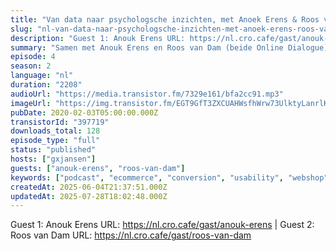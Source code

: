 ```yaml
---
title: "Van data naar psychologsche inzichten, met Anoek Erens & Roos van Dam (Online Dialogue)"
slug: "nl-van-data-naar-psychologsche-inzichten-met-anoek-erens-roos-van-dam-online-dialogue"
description: "Guest 1: Anouk Erens URL: https://nl.cro.cafe/gast/anouk-erens | Guest 2: Roos van Dam URL: https://nl.cro.cafe/gast/roos-van-dam"
summary: "Samen met Anouk Erens en Roos van Dam (beide Online Dialogue) bespreek ik hoe je van (kwalitatieve en kwantitatieve) data naar psychologische inzichten kan komen."
episode: 4
season: 2
language: "nl"
duration: "2208"
audioUrl: "https://media.transistor.fm/7329e161/bfa2cc91.mp3"
imageUrl: "https://img.transistor.fm/EGT9GfT3ZXCUAHWsfhWrw73UlktyLanrlKUClGKcu14/rs:fill:0:0:1/w:3000/h:3000/q:60/aHR0cHM6Ly9pbWct/dXBsb2FkLXByb2R1/Y3Rpb24udHJhbnNp/c3Rvci5mbS80MjZl/MDkyMWIxMThjYWNh/OWVmOGZlOTFmN2E0/NjkxMy5qcGVn.webp"
pubDate: 2020-02-03T05:00:00.000Z
transistorId: "397719"
downloads_total: 128
episode_type: "full"
status: "published"
hosts: ["gxjansen"]
guests: ["anouk-erens", "roos-van-dam"]
keywords: ["podcast", "ecommerce", "conversion", "usability", "webshop", "english"]
createdAt: 2025-06-04T21:37:51.000Z
updatedAt: 2025-07-28T18:02:48.000Z
---
```


Guest 1: Anouk Erens URL: https://nl.cro.cafe/gast/anouk-erens | Guest 2: Roos van Dam URL: https://nl.cro.cafe/gast/roos-van-dam
